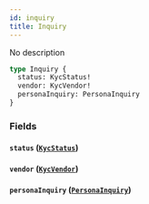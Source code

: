 ```yaml
---
id: inquiry
title: Inquiry
---
```



No description

```graphql
type Inquiry {
  status: KycStatus!
  vendor: KycVendor!
  personaInquiry: PersonaInquiry
}
```


### Fields

#### `status` ([`KycStatus`](../../references/enums/kyc-status))




#### `vendor` ([`KycVendor`](../../references/enums/kyc-vendor))




#### `personaInquiry` ([`PersonaInquiry`](../../references/objects/persona-inquiry))






